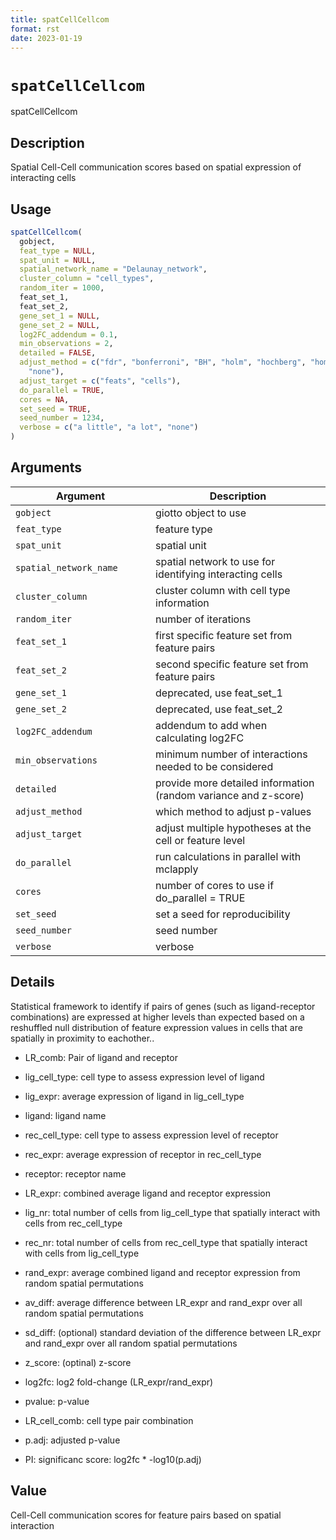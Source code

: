 ```yaml
--- 
title: spatCellCellcom 
format: rst 
date: 2023-01-19 
--- 
```

# `spatCellCellcom`

spatCellCellcom


## Description

Spatial Cell-Cell communication scores based on spatial expression of interacting cells


## Usage

```r
spatCellCellcom(
  gobject,
  feat_type = NULL,
  spat_unit = NULL,
  spatial_network_name = "Delaunay_network",
  cluster_column = "cell_types",
  random_iter = 1000,
  feat_set_1,
  feat_set_2,
  gene_set_1 = NULL,
  gene_set_2 = NULL,
  log2FC_addendum = 0.1,
  min_observations = 2,
  detailed = FALSE,
  adjust_method = c("fdr", "bonferroni", "BH", "holm", "hochberg", "hommel", "BY",
    "none"),
  adjust_target = c("feats", "cells"),
  do_parallel = TRUE,
  cores = NA,
  set_seed = TRUE,
  seed_number = 1234,
  verbose = c("a little", "a lot", "none")
)
```


## Arguments

Argument      |Description
------------- |----------------
`gobject`     |     giotto object to use
`feat_type`     |     feature type
`spat_unit`     |     spatial unit
`spatial_network_name`     |     spatial network to use for identifying interacting cells
`cluster_column`     |     cluster column with cell type information
`random_iter`     |     number of iterations
`feat_set_1`     |     first specific feature set from feature pairs
`feat_set_2`     |     second specific feature set from feature pairs
`gene_set_1`     |     deprecated, use feat_set_1
`gene_set_2`     |     deprecated, use feat_set_2
`log2FC_addendum`     |     addendum to add when calculating log2FC
`min_observations`     |     minimum number of interactions needed to be considered
`detailed`     |     provide more detailed information (random variance and z-score)
`adjust_method`     |     which method to adjust p-values
`adjust_target`     |     adjust multiple hypotheses at the cell or feature level
`do_parallel`     |     run calculations in parallel with mclapply
`cores`     |     number of cores to use if do_parallel = TRUE
`set_seed`     |     set a seed for reproducibility
`seed_number`     |     seed number
`verbose`     |     verbose


## Details

Statistical framework to identify if pairs of genes (such as ligand-receptor combinations)
 are expressed at higher levels than expected based on a reshuffled null distribution
 of feature expression values in cells that are spatially in proximity to eachother..
   

*  LR_comb: Pair of ligand and receptor   

*  lig_cell_type:  cell type to assess expression level of ligand    

*  lig_expr:  average expression of ligand in lig_cell_type    

*  ligand:  ligand name    

*  rec_cell_type:  cell type to assess expression level of receptor    

*  rec_expr:  average expression of receptor in rec_cell_type   

*  receptor:  receptor name    

*  LR_expr:  combined average ligand and receptor expression    

*  lig_nr:  total number of cells from lig_cell_type that spatially interact with cells from rec_cell_type    

*  rec_nr:  total number of cells from rec_cell_type that spatially interact with cells from lig_cell_type    

*  rand_expr:  average combined ligand and receptor expression from random spatial permutations    

*  av_diff:  average difference between LR_expr and rand_expr over all random spatial permutations    

*  sd_diff:  (optional) standard deviation of the difference between LR_expr and rand_expr over all random spatial permutations    

*  z_score:  (optinal) z-score    

*  log2fc:  log2 fold-change (LR_expr/rand_expr)    

*  pvalue:  p-value    

*  LR_cell_comb:  cell type pair combination    

*  p.adj:  adjusted p-value    

*  PI:  significanc score: log2fc * -log10(p.adj)


## Value

Cell-Cell communication scores for feature pairs based on spatial interaction


